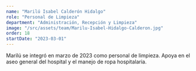 ```yaml
---
name: "Marilú Isabel Calderón Hidalgo"
role: "Personal de Limpieza"
department: "Administración, Recepción y Limpieza"
image: "/src/assets/team/Marilu-Isabel-Hidalgo-Calderon.jpg"
order: 18
startDate: "2023-03-01"
---
```


Marilú se integró en marzo de 2023 como personal de limpieza. Apoya en el aseo general del hospital y el manejo de ropa hospitalaria.
